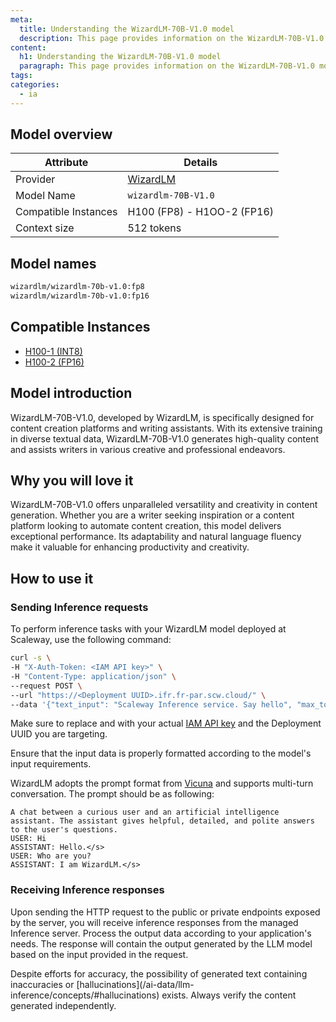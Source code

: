 ```yaml
---
meta:
  title: Understanding the WizardLM-70B-V1.0 model
  description: This page provides information on the WizardLM-70B-V1.0 model
content:
  h1: Understanding the WizardLM-70B-V1.0 model
  paragraph: This page provides information on the WizardLM-70B-V1.0 model
tags: 
categories:
  - ia
---
```


## Model overview

| Attribute       | Details                            |
|-----------------|------------------------------------|
| Provider        | [WizardLM](https://wizardlm.github.io/) |
| Model Name      | `wizardlm-70B-V1.0`                |
| Compatible Instances | H100 (FP8) - H1OO-2 (FP16)    |
| Context size | 512 tokens    |

## Model names

```bash
wizardlm/wizardlm-70b-v1.0:fp8
wizardlm/wizardlm-70b-v1.0:fp16
```

## Compatible Instances

- [H100-1 (INT8)](https://www.scaleway.com/en/h100-pcie-try-it-now/)
- [H100-2 (FP16)](https://www.scaleway.com/en/h100-pcie-try-it-now/)

## Model introduction

WizardLM-70B-V1.0, developed by WizardLM, is specifically designed for content creation platforms and writing assistants.
With its extensive training in diverse textual data, WizardLM-70B-V1.0 generates high-quality content and assists writers in various creative and professional endeavors.

## Why you will love it

WizardLM-70B-V1.0 offers unparalleled versatility and creativity in content generation. Whether you are a writer seeking inspiration or a content platform looking to automate content creation, this model delivers exceptional performance.
Its adaptability and natural language fluency make it valuable for enhancing productivity and creativity.

## How to use it

### Sending Inference requests

To perform inference tasks with your WizardLM model deployed at Scaleway, use the following command:

```bash
curl -s \
-H "X-Auth-Token: <IAM API key>" \
-H "Content-Type: application/json" \
--request POST \
--url "https://<Deployment UUID>.ifr.fr-par.scw.cloud/" \
--data '{"text_input": "Scaleway Inference service. Say hello", "max_tokens": 200, "temperature": 0.2, "random_seed": 1, "top_p": 0.9}' | jq -r .text_output
```

Make sure to replace <IAM API key> and <Deployment UUID> with your actual [IAM API key](/identity-and-access-management/iam/how-to/create-api-keys/) and the Deployment UUID you are targeting.

<Message type="note">
  Ensure that the input data is properly formatted according to the model's input requirements.
</Message>

WizardLM adopts the prompt format from [Vicuna](https://github.com/lm-sys/FastChat/blob/main/docs/vicuna_weights_version.md#example-prompt-weights-v11-v13-v15) and supports multi-turn conversation. The prompt should be as following:

```
A chat between a curious user and an artificial intelligence assistant. The assistant gives helpful, detailed, and polite answers to the user's questions. 
USER: Hi 
ASSISTANT: Hello.</s>
USER: Who are you? 
ASSISTANT: I am WizardLM.</s>
```

### Receiving Inference responses

Upon sending the HTTP request to the public or private endpoints exposed by the server, you will receive inference responses from the managed Inference server. 
Process the output data according to your application's needs. The response will contain the output generated by the LLM model based on the input provided in the request.

<Message type="note">
  Despite efforts for accuracy, the possibility of generated text containing inaccuracies or [hallucinations](/ai-data/llm-inference/concepts/#hallucinations) exists. Always verify the content generated independently.
</Message>